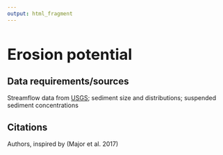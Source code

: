 ```yaml
---
output: html_fragment
---
```


<style type="text/css">
  h1{
  font-size: 2.5em;
}
</style>

# Erosion potential

## Data requirements/sources
Streamflow data from [USGS](https://waterdata.usgs.gov/nwis/rt); sediment size and distributions; suspended sediment concentrations

## Citations
Authors, inspired by (Major et al. 2017)